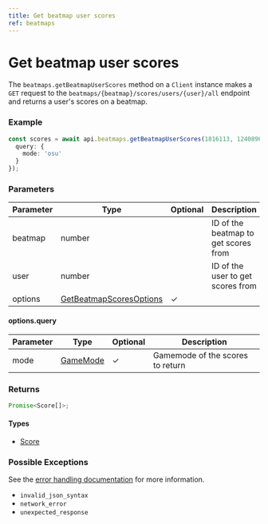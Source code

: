 ```yaml
---
title: Get beatmap user scores
ref: beatmaps
---
```


# Get beatmap user scores

The `beatmaps.getBeatmapUserScores` method on a `Client` instance makes a `GET` request to the `beatmaps/{beatmap}/scores/users/{user}/all` endpoint and returns a user's scores on a beatmap.

### Example

```ts
const scores = await api.beatmaps.getBeatmapUserScores(1816113, 12408961, {
  query: {
    mode: 'osu'
  }
});
```

### Parameters

| Parameter | Type                                                              | Optional | Description                          |
| --------- | ----------------------------------------------------------------- | -------- | ------------------------------------ |
| beatmap   | number                                                            |          | ID of the beatmap to get scores from |
| user      | number                                                            |          | ID of the user to get scores from    |
| options   | [GetBeatmapScoresOptions](/references/get-beatmap-scores-options) | ✓        |                                      |

#### options.query

| Parameter | Type                              | Optional | Description                      |
| --------- | --------------------------------- | -------- | -------------------------------- |
| mode      | [GameMode](/references/game-mode) | ✓        | Gamemode of the scores to return |

### Returns

```ts
Promise<Score[]>;
```

#### Types

- [Score](/references/score)

### Possible Exceptions

See the [error handling documentation](/extras/error-handling) for more information.

- `invalid_json_syntax`
- `network_error`
- `unexpected_response`
